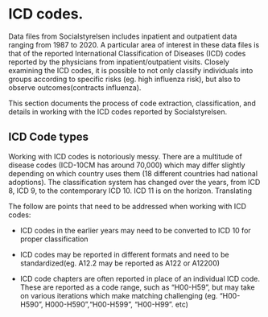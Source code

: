 
# ICD codes.

Data files from Socialstyrelsen includes inpatient and outpatient data ranging from 1987 to 2020.
A particular area of interest in these data files is that of the reported International Classification of Diseases (ICD) codes reported by the physicians from  inpatient/outpatient visits.
Closely examining the ICD codes, it is possible to not only classify individuals into groups  according to specific risks (eg. high influenza risk),
but also to observe outcomes(contracts influenza).

This section documents the process of code extraction,
classification, and details in working with the ICD codes reported by Socialstyrelsen. 

## ICD Code types

Working with ICD codes is notoriously messy.
There are a multitude of disease codes (ICD-10CM has around 70,000) which may differ slightly depending on which country uses them (18 different countries had national adoptions).
The classification system has changed over the years, from ICD 8, ICD 9, to the contemporary ICD 10.
ICD 11 is on the horizon.
Translating 

The follow are points that need to be addressed when working with ICD codes:

* ICD codes in the earlier years may need to be converted to ICD 10 for proper classification

* ICD codes may be reported in different formats and need to be standardized(eg. A12.2 may be reported as A122 or A12200)

* ICD code chapters are often reported in place of an individual ICD code.
These are reported as a code range, such as "H00-H59", but may take on various iterations which make matching challenging (eg. "H00-H590", H000-H590","H00-H599", "H00-H99". etc)

